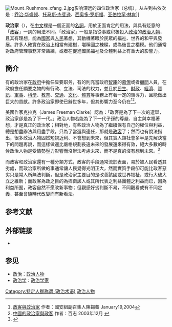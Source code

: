 {{noteTA
|1 = zh:托马斯;zh-hans:托马斯;zh-hant:托馬斯;zh-tw:湯瑪斯;zh-hk:湯瑪斯;zh-mo:湯瑪斯;
|2 = zh:杰斐逊;zh-hans:杰斐逊;zh-hant:傑斐遜;zh-tw:傑佛遜;zh-hk:傑佛遜;zh-mo:傑佛遜;
}}

{{多個問題|
{{Refimprove|time=2014-08-08T18:09:32+00:00}}
{{Original research|time=2014-08-08T18:09:32+00:00}}
{{merge to|政治人物}}
}}

{{Politics}}
[[File:Mount_Rushmore_xfang_2.jpg|thumb]]影响深远的四位政治家（总统），从左到右依次是：[[乔治·华盛顿|乔治·华盛顿]]、[[托马斯·杰斐逊|托马斯·杰斐逊]]、[[西奥多·罗斯福|西奥多·罗斯福]]、[[亚伯拉罕·林肯|亚伯拉罕·林肯]]]]

'''政治家'''（{{lang-en|statesman}}），在[[中文|中文]]裡是一個正面的[[名詞|名詞]]，用於正面肯定的用法，與具有貶意的「[[政客|政客]]」一詞的用法不同。「政治家」一般是指從事或积极投入[[政治|政治]]的[[政治人物|政治人物]]，且其有理想，能為[[國家|國家]]與[[人民|人民]]著想，其動機著眼於民眾的福祉、世界的和平與發展。許多人確實在政治上相當有建樹，堪稱國之棟樑，或為後世之楷模。他们通常對政府管理事務非常熟練，或者在促進國民福祉及全體利益上有重大的影響力。

== 簡介 ==
有的政治家在[[政府|政府]]中擔任显要职务，有的則充當政府[[智庫|智庫]]的[[幕僚|幕僚]]或者[[顧問|顧問]]人員，在政府擔任顯要之物的有行政、立法、司法的权力，並且於[[民生主义|民生]]、[[財政|財政]]、[[經濟|經濟]]、[[資訊|資訊]]、[[軍事|軍事]]、[[科學|科學]]、[[教育|教育]]、[[交通|交通]]、[[文化|文化]]、[[体育运动|體育]]等事務上有著一定的領導力，且能做出巨大的貢獻。許多政治家即使已辭世多年，但其影響力至今仍在<ref>[http://old.npf.org.tw/PUBLICATION/NS/093/NS-C-093-020.htm 政客與政治家] {{webarchive|url=https://web.archive.org/web/20110526125614/http://old.npf.org.tw/PUBLICATION/NS/093/NS-C-093-020.htm |date=2011-05-26 }} 作者：國安組副召集人陳錫蕃 January19,2004{{deadlink}}</ref><ref>[http://epochtimes.com/gb/3/12/22/n434819.htm 中國的政治家與政客] 作者：百志 2003年12月 {{webarchive|url=https://web.archive.org/web/20110102211012/http://epochtimes.com/gb/3/12/22/n434819.htm |date=2011-01-02 }}</ref>。

美國作家克拉克（James Freeman Clarke）認為：「政客是為了下一次的選舉，政治家卻是為了下一代。」政治人物若能為了下一代子孫的尊嚴、自主與幸福著想，才是真正的政治家；相對地，有些政治人物為了繼續保有自己的權位與利益，總是想盡辦法與用盡手段，只為了當選與連任，那就是[[政客|政客]]了；然而也有說法指出，很多政治人物固然短視近利、不會想到未來，但其實人類社會多半是先解決當下的問題再說，而這樣做還比嚴格規劃長遠未來的發展還來得有效，絕大多數的時候政治人物是受情勢壓力影響而沒辦法考慮未來，而不是真的沒有想到未來。<ref>{{cite news |author1=eoiss |title=【三十分鐘內就懂的系列】善用「然後呢」三個字，你就會想通台灣對中國的必要性 |url=https://www.thenewslens.com/article/90368 |work=The News Lens 關鍵評論網 |agency=TNL Media Group |date=2018-03-01 |accessdate=2021-06-01 |archive-date=2021-06-30 |archive-url=https://web.archive.org/web/20210630082613/https://www.thenewslens.com/article/90368 |dead-url=no }}</ref>

而政客和政治家還有一種分類方式，政客的手段通常流於表面，易於被人民看透其劣處，而政治家所做的事通常讓人民覺得光明正大，然而實質手段卻可能比政客惡劣只是常人所無法判斷，但是政治家主要目的是改善該國或世界福祉，或行大破大立之維新；而政客為政之目的為捍衛該人或其所代表之利益團體之利益而已，因為利益所囿，政客自然不愿改新事物；但觀感好劣判斷不易，不同觀看或有不同定義，甚至會隨時代改變而有新看法。

== 参考文献 ==
{{Reflist}}

== 外部链接 ==
* {{Commons category-inline|Politicians}}

== 参见 ==
{{Portal|政治|人物}}
* [[政治|政治]]：[[政治人物|政治人物]]
* [[政治学|政治学]]：[[政治学家|政治学家]]

[[Category:特定人群称谓_(政治术语)|Category:特定人群称谓 (政治术语)]]
[[Category:政治人物|]]